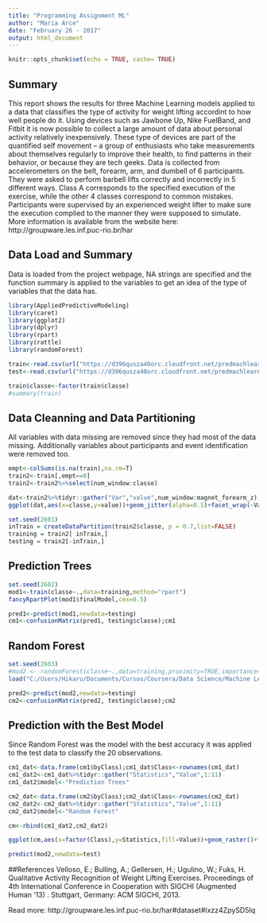 ```yaml
---
title: "Programming Assignment ML"
author: "Maria Arce"
date: "February 26 - 2017"
output: html_document
---
```


```r
knitr::opts_chunk$set(echo = TRUE, cache= TRUE)
```

## Summary

This report shows the results for three Machine Learning models applied to a data that classifies the type of activity for weight lifting accordint to how well people do it. Using devices such as Jawbone Up, Nike FuelBand, and Fitbit it is now possible to collect a large amount of data about personal activity relatively inexpensively. These type of devices are part of the quantified self movement – a group of enthusiasts who take measurements about themselves regularly to improve their health, to find patterns in their behavior, or because they are tech geeks. Data is collected from accelerometers on the belt, forearm, arm, and dumbell of 6 participants. They were asked to perform barbell lifts correctly and incorrectly in 5 different ways. Class A corresponds to the specified execution of the exercise, while the other 4 classes correspond to common mistakes. Participants were supervised by an experienced weight lifter to make sure the execution complied to the manner they were supposed to simulate. More information is available from the website here: http://groupware.les.inf.puc-rio.br/har 

## Data Load and Summary

Data is loaded from the project webpage, NA strings are specified and the function summary is applied to the variables to 
get an idea of the type of variables that the data has.

```r
library(AppliedPredictiveModeling)
library(caret)
library(ggplot2)
library(dplyr)
library(rpart)
library(rattle)
library(randomForest)

train<-read.csv(url("https://d396qusza40orc.cloudfront.net/predmachlearn/pml-training.csv"), na.strings=c("NA","#DIV/0!",""))
test<-read.csv(url("https://d396qusza40orc.cloudfront.net/predmachlearn/pml-testing.csv"), na.strings=c("NA","#DIV/0!",""))

train$classe<-factor(train$classe)
#summary(train)
```

## Data Cleanning and Data Partitioning

All variables with data missing are removed since they had most of the data missing. Additionally variables about participants and event identification were removed too.

```r
empt<-colSums(is.na(train),na.rm=T)
train2<-train[,empt==0]
train2<-train2%>%select(num_window:classe)

dat<-train2%>%tidyr::gather("Var","value",num_window:magnet_forearm_z)
ggplot(dat,aes(x=classe,y=value))+geom_jitter(alpha=0.5)+facet_wrap(~Var,ncol=7,scales="free_y")

set.seed(2601)
inTrain = createDataPartition(train2$classe, p = 0.7,list=FALSE)
training = train2[ inTrain,]
testing = train2[-inTrain,]

```


## Prediction Trees

```r
set.seed(2602)
mod1<-train(classe~.,data=training,method="rpart")
fancyRpartPlot(mod1$finalModel,cex=0.5)

pred1<-predict(mod1,newdata=testing)
cm1<-confusionMatrix(pred1, testing$classe);cm1
```


## Random Forest

```r
set.seed(2603)
#mod2 <- randomForest(classe~.,data=training,proximity=TRUE,importance=TRUE,ntree=300,mtry=27)
load("C:/Users/Hikaru/Documents/Cursos/Coursera/Data Science/Machine Learning/mod2.RData")

pred2<-predict(mod2,newdata=testing)
cm2<-confusionMatrix(pred2, testing$classe);cm2
```


## Prediction with the Best Model

Since Random Forest was the model with the best accuracy it was applied to the test data to classify the 20 observations.

```r

cm1_dat<-data.frame(cm1$byClass);cm1_dat$Class<-rownames(cm1_dat)
cm1_dat2<-cm1_dat%>%tidyr::gather("Statistics","Value",1:11)
cm1_dat2$model<-"Prediction Trees"

cm2_dat<-data.frame(cm2$byClass);cm2_dat$Class<-rownames(cm2_dat)
cm2_dat2<-cm2_dat%>%tidyr::gather("Statistics","Value",1:11)
cm2_dat2$model<-"Random Forest"

cm<-rbind(cm1_dat2,cm2_dat2)

ggplot(cm,aes(x=factor(Class),y=Statistics,fill=Value))+geom_raster()+facet_grid(.~model)+xlab("")

predict(mod2,newdata=test)
```


##References
Velloso, E.; Bulling, A.; Gellersen, H.; Ugulino, W.; Fuks, H. Qualitative Activity Recognition of Weight Lifting Exercises. Proceedings of 4th International Conference in Cooperation with SIGCHI (Augmented Human '13) . Stuttgart, Germany: ACM SIGCHI, 2013.

Read more: http://groupware.les.inf.puc-rio.br/har#dataset#ixzz4ZpySD5Iq